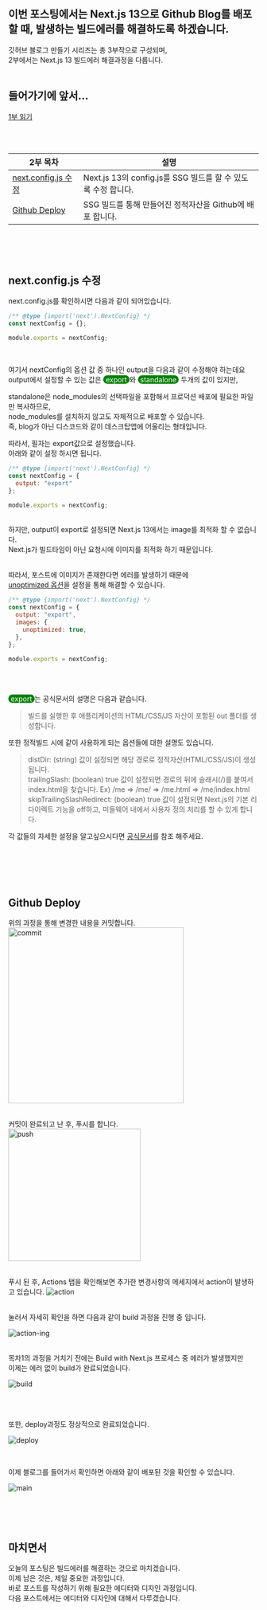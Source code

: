 ## 이번 포스팅에서는 Next.js 13으로 Github Blog를 배포할 때, 발생하는 빌드에러를 해결하도록 하겠습니다.

깃허브 블로그 만들기 시리즈는 총 3부작으로 구성되며,<br>
2부에서는 Next.js 13 빌드에러 해결과정을 다룹니다.<br><br>

## 들어가기에 앞서...

[1부 읽기](https://wookiya1364.github.io/post?id=brvjspj4y)

<br>
<br>

|2부 목차|설명|
|---|---|
|[next.config.js 수정](#nextconfigjs)|Next.js 13의 config.js를 SSG 빌드를 할 수 있도록 수정 합니다.|
|[Github Deploy](#github-deploy)|SSG 빌드를 통해 만들어진 정적자산을 Github에 배포 합니다.|

<br>
<br>
<br>

<span id="nextconfigjs"></span>
## **next.config.js 수정** 

next.config.js를 확인하시면 다음과 같이 되어있습니다.
```jsx showLineNumbers
/** @type {import('next').NextConfig} */
const nextConfig = {};

module.exports = nextConfig;
```
<br>

여기서 nextConfig의 옵션 값 중 하나인 output을 다음과 같이 수정해야 하는데요<br>
output에서 설정할 수 있는 값은 
<span style="color:white; background-color:green; padding: 0px 5px; border-radius:100px;">export</span>와
<span style="color:white; background-color:green; padding: 0px 5px; border-radius:100px;">standalone</span> 두개의 값이 있지만,<br>

standalone은 node_modules의 선택파일을 포함해서 프로덕션 배포에 필요한 파일만 복사하므로,<br>
node_modules를 설치하지 않고도 자체적으로 배포할 수 있습니다.<br>
즉, blog가 아닌 디스코드와 같이 데스크탑앱에 어울리는 형태입니다.<br>

따라서, 필자는 export값으로 설정했습니다.<br>
아래와 같이 설정 하시면 됩니다.
```jsx showLineNumbers
/** @type {import('next').NextConfig} */
const nextConfig = {
  output: "export"
};

module.exports = nextConfig;
```
<br>
하지만, output이 export로 설정되면 Next.js 13에서는 image를 최적화 할 수 없습니다.<br>
Next.js가 빌드타임이 아닌 요청시에 이미지를 최적화 하기 때문입니다.<br><br>

따라서, 포스트에 이미지가 존재한다면 에러를 발생하기 때문에<br>
[unoptimized 옵션](https://nextjs.org/docs/messages/export-image-api)을 설정을 통해 해결할 수 있습니다.<br>

```jsx showLineNumbers
/** @type {import('next').NextConfig} */
const nextConfig = {
  output: "export",
  images: {
    unoptimized: true,
  },
};

module.exports = nextConfig;
```



<br><br>

<span style="color:white; background-color:green; padding: 0px 5px; border-radius:100px;">export</span>는 공식문서의 설명은 다음과 같습니다.

> 빌드를 실행한 후 애플리케이션의 HTML/CSS/JS 자산이 포함된 out 폴더를 생성합니다.<br>

또한 정적빌드 시에 같이 사용하게 되는 옵션들에 대한 설명도 있습니다.
> distDir:  (string) 값이 설정되면 해당 경로로 정적자산(HTML/CSS/JS)이 생성됩니다.<br>
> trailingSlash: (boolean)  true 값이 설정되면 경로의 뒤에 슬래시(/)를 붙여서 index.html을 찾습니다. Ex) /me => /me/ => /me.html => /me/index.html<br>
> skipTrailingSlashRedirect: (boolean) true 값이 설정되면 Next.js의 기본 리다이렉트 기능을 off하고, 미들웨어 내에서 사용자 정의 처리를 할 수 있게 합니다.<br>

각 값들의 자세한 설정을 알고싶으시다면 [공식문서](https://nextjs.org/docs/app/building-your-application/deploying/static-exports)를 참조 해주세요.<br>



<br>


<br>
<br>
<br>

<span id="github-deploy"></span>
## **Github Deploy**

위의 과정을 통해 변경한 내용을 커밋합니다. <br>
<img width="353" alt="commit" src="https://github.com/wookiya1364/wookiya1364.github.io/assets/16011536/7b9b16d6-edee-4a6f-99f4-a7a188569654">
<br><br>

커밋이 완료되고 난 후, 푸시를 합니다.<br>
<img width="266" alt="push" src="https://github.com/wookiya1364/wookiya1364.github.io/assets/16011536/6569bb2b-4fe6-4a8b-befb-a1a88698f1d0">
<br><br>

푸시 된 후, Actions 탭을 확인해보면 추가한 변경사항의 메세지에서 action이 발생하고 있습니다.
![action](https://github.com/wookiya1364/wookiya1364.github.io/assets/16011536/48be170c-8874-41d9-b664-4e9cfa2dee06)
<br><br>


눌러서 자세히 확인을 하면 다음과 같이 build 과정을 진행 중 입니다.<br>

![action-ing](https://github.com/wookiya1364/wookiya1364.github.io/assets/16011536/1fa26467-7387-44e6-a011-e68f8b295651)
<br><br>

목차1의 과정을 거치기 전에는 Build with Next.js 프로세스 중 에러가 발생했지만 <br>
이제는 에러 없이 build가 완료되었습니다.

![build](https://github.com/wookiya1364/wookiya1364.github.io/assets/16011536/ed4b3633-4d16-4d0c-9184-1b6864cb8631)

<br><br>

또한, deploy과정도 정상적으로 완료되었습니다.<br>

![deploy](https://github.com/wookiya1364/wookiya1364.github.io/assets/16011536/f96335eb-436d-4926-b860-f66b0ade0d31)

<br>

이제 블로그를 들어가서 확인하면 아래와 같이 배포된 것을 확인할 수 있습니다.<br>

![main](https://github.com/wookiya1364/wookiya1364.github.io/assets/16011536/03632494-9dc4-48c1-b647-4dedaf12ffdd)


<br>
<br>
<br>

## 마치면서

오늘의 포스팅은 빌드에러를 해결하는 것으로 마치겠습니다.<br>
이제 남은 것은, 제일 중요한 과정입니다.<br>
바로 포스트를 작성하기 위해 필요한 에디터와 디자인 과정입니다.<br>
다음 포스트에서는 에디터와 디자인에 대해서 다루겠습니다.